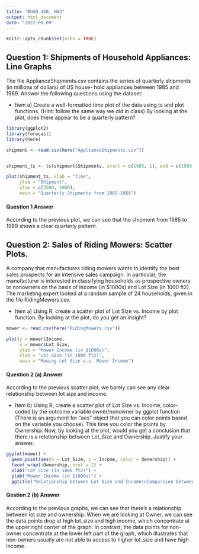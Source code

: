 ---
title: "BUAN 448, HW3"
output: html_document
date: "2022-09-09"
---

```{r setup, include=FALSE}
knitr::opts_chunk$set(echo = TRUE)
```

## Question 1: Shipments of Household Appliances: Line Graphs

The file ApplianceShipments.csv contains the series of quarterly shipments (in millions of dollars) of US house- hold appliances between 1985 and 1989. Answer the following questions using the dataset: 

* Item a) Create a well-formatted time plot of the data using ts and plot functions. (Hint: follow the same way we did in class) By looking at the plot, does there appear to be a quarterly pattern?

```{r code, Place your r code here for Q1 part a}
library(ggplot2)
library(forecast)
library(here)

shipment <- read.csv(here("ApplianceShipments.csv"))


shipment_ts <- ts(shipment$Shipments, start = c(1985, 1), end = c(1989, 4), frequency = 4)

plot(shipment_ts, xlab = "Time", 
     ylab = "Shipment", 
     ylim = c(3500, 5000), 
     main = "Quarterly Shipments from 1985-1989")
```

#### Question 1 Answer
According to the previous plot, we can see that the shipment from 1985 to 1989 shows a clear quarterly pattern.

## Question 2: Sales of Riding Mowers: Scatter Plots.
A company that manufactures riding mowers wants to identify the best sales prospects for an intensive sales campaign. In particular, the manufacturer is interested in classifying households as prospective owners or nonowners on the basis of Income (in $1000s) and Lot Size (in 1000 ft2). The marketing expert looked at a random sample of 24 households, given in the file RidingMowers.csv.

* Item a) Using R, create a scatter plot of Lot Size vs. Income by plot function. By looking at the plot, do you get an insight? 


```{r code, Place your r code here for Q2 part a}
mower <- read.csv(here("RidingMowers.csv"))

plot(y = mower$Income,
     x = mower$Lot_Size,
     ylab = "Mower Income (in $1000s)",
     xlab = "Lot Size (in 1000 ft2)",
     main = "Mowing Lot Size v.s. Mower Income")

```

#### Question 2 (a) Answer
According to the previous scatter plot, we barely can see any clear relationship between lot size and income.


* Item b) Using R, create a scatter plot of Lot Size vs. Income, color-coded by the outcome variable owner/nonowner by ggplot function (There is an argument for "aes" object that you can color points based on the variable you choose). This time you color the points by Ownership. Now, by looking at the plot, would you get a conclusion that there is a relationship between Lot_Size and Ownership. Justify your answer. 


```{r code, Place your r code here for Q2 part b}
ggplot(mower) +
  geom_point(aes(x = Lot_Size, y = Income, color = Ownership)) +
  facet_wrap(~Ownership, ncol = 2) +
  xlab("Lot Size (in 1000 ft2)") +
  ylab("Mower Income (in $1000s)") + 
  ggtitle("Relationship between Lot Size and Income\nComparsion between Different Ownership")
```

#### Qestion 2 (b) Answer
According to the previous graphs, we can see that there's a relationship between lot size and ownership. When we are looking at Owner, we can see the data points drop at high lot_size and high income, which concentrate at the upper right corner of the graph. In contrast, the data points for non-owner concentrate at the lower left part of the graph, which illustrates that non-owners usually are not able to access to higher lot_size and have high income.


